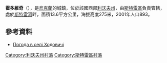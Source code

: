 {{coord|49|17|37|N|23|57|38|E|scale:100000|display=title}}

'''霍多維奇'''（{{lang-uk|Ходовичі}}），是[[烏克蘭|烏克蘭]]的城鎮，位於該國西部[[利沃夫州|利沃夫州]]，由[[斯特雷區|斯特雷區]]負責管轄，處於[[斯特雷河|斯特雷河]]畔，面積13.6平方公里，海拔高度275米，2001年人口893。

==參考資料==
* [http://weather.in.ua/ua/l'vovskaja/27406 Погода в селі Ходовичі]

[[Category:利沃夫州村落|Category:利沃夫州村落]]
[[Category:斯特雷區村落|Category:斯特雷區村落]]


{{Lviv-geo-stub}}